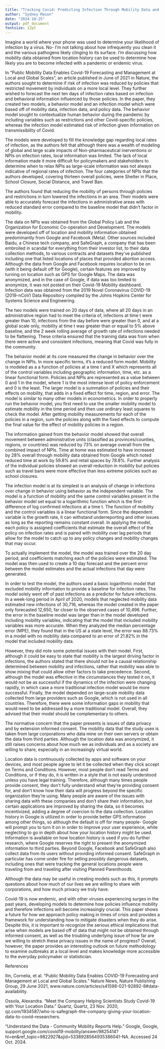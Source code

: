 ---
title: "Tracking Covid: Predicting Infection Through Mobility Data and Ensuing Privacy Concerns"
author: "Sydney Mason"
date: "2024-10-25"
output: pdf_document
fontsize: 12pt
---
  
  Imagine a world where your phone was used to determine your likelihood of infection by a virus.  No- I’m not talking about how infrequently you clean it and the various pathogens likely clinging to its surface.  I’m discussing how mobility data obtained from location history can be used to determine how likely you are to become infected with a pandemic or endemic virus.  
  
  In “Public Mobility Data Enables Covid-19 Forecasting and Management at Local and Global Scales”, an article published in June of 2021 in Nature, the authors sought to determine if risk of infection was reduced by policies that restricted movement by individuals on a more local level.  They further wished to forecast the next ten days of infection rates based on infection and behavioral information influenced by those policies.  In the paper, they created two models, a behavior model and an infection model which were based off of mobility data, infection data, and policy data.  The behavior model sought to contextualize human behavior during the pandemic by including variables such as restrictions and other Covid-specific policies, whereas the infection model estimated risk of infection given information on transmissibility of Covid.  
  
  The models were developed to fill the knowledge gap regarding local rates of infection, as the authors felt that although there was a wealth of modeling of global and large scale impacts of Non-pharmaceutical inerventions or NPIs on infection rates, local information was limited.  The lack of local information made it more difficult for policymakers and stakeholders to determine when to relax NPIs as large-scale information was not always indicative of regional rates of infection.  The four categories of NPIs that the authors developed, covering thirteen overall policies, were Shelter in Place, School Closure, Social Distance, and Travel Ban.  
  
  The authors found that reducing the mobility of persons through policies and restrictions in turn lowered the infections in an area.  Their models were able to accurately forecast the infections in administrative areas with reduced standard error compared to the baseline model that didn’t factor in mobility.
  
  The data on NPIs was obtained from the Global Policy Lab and the Organization for Economic Co-operation and Development.  The models were developed off of location and mobility information obtained predominantly from Google and Facebook (Meta).  Other sources included Baidu, a Chinese tech company, and SafeGraph, a company that has been embroiled in scandal for everything from their investor list, to their data collection methods, to various contracts and datasets they’ve published including one that listed locations of places that provided abortion access.  Although the data from Google and Facebook requires location to be on (with it being default off for Google), certain features are improved by turning on location such as GPS for Google Maps.  The data was anonymized, and in the case of Google, if data was too limited to anonymize, it was not posted on their Covid-19 Mobility dashboard.  Infection data was obtained from the 2019 Novel Coronavirus COVID-19 (2019-nCoV) Data Repository compiled by the Johns Hopkins Center for Systems Science and Engineering.  
  
  The two models were trained on 20 days of data, where all 20 days in an administrative region had to meet the criteria of, infections at time t were greater than 10, infections from the day before were greater than 0, and at a global scale only, mobility at time t was greater than or equal to 5% above baseline, and the 2 week rolling average of growth rate of infections needed to be flattening.  These criteria ensured that the training data was from when there were active and consistent infections, meaning that Covid was fully in the community.  
  
  The behavior model at its core measured the change in behavior over the change in NPIs.  In more specific terms, it’s a reduced form model.  Mobility is modeled as a a function of policies at a time t and X which represents all of the control variables including geographic information, time, etc. as a linear functional form.  Policies and NPIs are represented as a value between 0 and 1 in the model, where 1 is the most intense level of policy enforcement and 0 is the least.  The larger model is a summation of policies and their effects on mobility, that adds in a fixed effect for time, region, and error.  The model is similar to many other models in econometrics.  In order to properly run the behavior model, you first need to use the smaller mobility model to estimate mobility in the time period and then use ordinary least squares to check the model.  After getting mobility measurements for each of the policies in a region, sum the policies along with the fixed effects to compute the final value for the effect of mobility policies in a region.  
  
  The information gained from the behavior model showed that overall movement between administrative units (classified as provinces/counties, regions, or countries) was reduced by 73% on average overall from the combined impact of NPIs.  Time at home was estimated to have increased by 28% overall through mobility data obtained from Google which noted reduced time at work by 59.8% and retail spaces by 78.8%.  Further analysis of the individual policies showed an overall reduction in mobility but policies such as travel bans were more effective than less extreme policies such as school closures.  
  
  The infection model is at its simplest is an analysis of change in infections over change in behavior using behavior as the independent variable.  The model is a function of mobility and the same control variables present in the behavior model set equal to a logarithmic function which is the first-difference of log confirmed infections at a time t.  The function of mobility and the control variables is a linear functional form.  Since the dependent variable is the growth rate, it can withstand underreporting and other issues as long as the reporting remains constant overall.  In applying the model, each policy is assigned coefficients that estimate the overall effect of the policy on infection rates and is paired with mobility over lag periods that allow for the model to catch up to any policy changes and mobility changes that may occur.  
  
  To actually implement the model, the model was trained over the 20 day period, and coefficients matching each of the policies were estimated.  The model was then used to create a 10 day forecast and the percent error between the model estimates and the actual infections that day were generated.
  
  In order to test the model, the authors used a basic logarithmic model that excluded mobility information to provide a baseline for infection rates.  The model solely went off of past infections as a predictor for future infections.  In a week-long period in April of 2020, models that neglected mobility data estimated new infections of 30,716, whereas the model created in the paper only forecasted 12,650, far closer to the observed cases of 10,496.  Further, the error in the baseline model was larger than in the model developed including mobility variables, indicating that the model that included mobility variables was more accurate.  When they analyzed the median percentage error (MPE), they found that in the US at a state level, the error was 88.73% in a model with no mobility data compared to an error of 21.82% in the model that included mobility data.  
  
  However, they did note some potential issues with their model.  First, although it could be easy to state that mobility is the largest driving factor in infections, the authors stated that there should not be a causal relationship determined between mobility and infections, rather that mobility was able to show mixing that could allow other factors to take precedence.  Second, although the model was effective in the circumstances they tested it on, it would not be as successful if the dynamics of the infection were changing rapidly, in which case a more traditional infection model would be more successful.  Finally, the model depended on large-scale mobility data collected from large providers such as Google, which is not used in all countries.  Therefore, there were some information gaps in mobility that would need to be addressed by a more traditional model.  Overall, they advised that their model should be complementary to others.
  
  The normative concern that the paper presents is issues of data privacy and by extension informed consent.  The mobility data that the study uses is taken from large corporations who data mine on their own servers or obtain the data from third parties.  Although the location data was anonymized, it still raises concerns about how much we as individuals and as a society are willing to share, especially in an increasingly virtual world.  
  
  Location data is continuously collected by apps and software on your devices, and most people agree to let it be collected when they click accept on Terms and Conditions.  However, most people don’t read Terms and Conditions, or if they do, it is written in a style that is not easily understood unless you have legal training.  Therefore, although many times people provide consent, they don’t fully understand what they’re providing consent for, and don’t know how their data will progress beyond the specific organization they’re using.  Many people are aware of the issues with sharing data with these companies and don’t share their information, but certain applications are improved by sharing the data, so it becomes incentivized, adding a degree of coercion to the data collection.  Location history in Google is utilized in order to provide better GPS information among other things, so although the default is off for many people- Google will prompt you to turn it on in order to improve your user experience, while neglecting to go in depth about how your location history might be used.  Information is available on how location history is used if you do further research, where Google reserves the right to present the anonymized information to third parties.  Beyond Google, Facebook and SafeGraph also collect data from its users without providing informed consent.  SafeGraph in particular has come under fire for selling possibly dangerous datasets, including ones that were tracking the general locations people were traveling from and traveling after visiting Planned Parenthoods.  
  
  Although the data may be useful in creating models such as this, it prompts questions about how much of our lives we are willing to share with corporations, and how much privacy we truly have.  
  
  Covid-19 is now endemic, and with other viruses experiencing surges in the past years, developing models to determine how policies influence mobility and therefore infections will become increasingly crucial.  This paper shows a future for how we approach policy making in times of crisis and provides a framework for understanding how to mitigate disasters when they do arise.  Despite this, it is important to recognize the serious ethical implications that arise when models are based off of data that might not be obtained through informed consent, as well as the troubling underlying issue of how far are we willing to stretch these privacy issues in the name of progress?  Overall, however, the paper provides an interesting outlook on future methodology to examine outbreaks at a local level and makes knowledge more accessible to the everyday policymaker or statistician.









  
  References
  
  Ilin, Cornelia, et al. “Public Mobility Data Enables COVID-19 Forecasting and Management at Local and Global Scales.” Nature News, Nature Publishing Group, 29 June 2021, www.nature.com/articles/s41598-021-92892-8#data-availability. 
  
  Ossola, Alexandra. “Meet the Company Helping Scientists Study Covid-19 with Your Location Data.” Quartz, Quartz, 23 Nov. 2020, qz.com/1934587/who-is-safegraph-the-company-giving-your-location-data-to-covid-researchers. 
  
  “Understand the Data - Community Mobility Reports Help.” Google, Google, support.google.com/covid19-mobility/answer/9825414?hl=en&ref_topic=9822927&sjid=5338928564935386041-NA. Accessed 24 Oct. 2024.
  